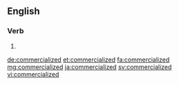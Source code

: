 ==English==

===Verb===
{{head|en}}

# {{en-past of|commercialize}}

[[de:commercialized]]
[[et:commercialized]]
[[fa:commercialized]]
[[mg:commercialized]]
[[ja:commercialized]]
[[sv:commercialized]]
[[vi:commercialized]]